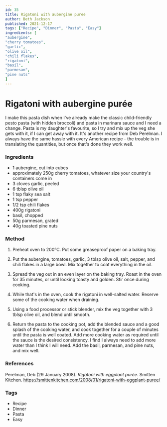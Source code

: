 ```yaml
---
id: 35
title: Rigatoni with aubergine puree
author: Beth Jackson
published: 2021-12-17
tags: ["Recipe", "Dinner", "Pasta", "Easy"]
ingredients: [
"aubergine",
"cherry tomatoes",
"garlic",
"olive oil",
"chili flakes",
"rigatoni",
"basil",
"parmesan",
"pine nuts"
]
---
```


# Rigatoni with aubergine purée

<BlogTextWrapper>

I make this pasta dish when I've already make the classic child-friendly pesto pasta (with hidden broccoli) and pasta in marinara sauce and I need a change. Pasta is my daughter's favourite, so I try and mix up the veg she gets with it, if I can get away with it. It's another recipe from Deb Perelman. I always have the same hassle with every American recipe - the trouble is in translating the quantities, but once that's done they work well.

</BlogTextWrapper>

<BlogTextWrapper>

### Ingredients

- 1 aubergine, cut into cubes
- approximately 250g cherry tomatoes, whatever size your country's containers come in
- 3 cloves garlic, peeled
- 6 tblsp olive oil
- 1 tsp flaky sea salt
- 1 tsp pepper
- 1/2 tsp chili flakes
- 400g rigatoni
- basil, chopped
- 50g parmesan, grated
- 40g toasted pine nuts

</BlogTextWrapper>

<BlogTextWrapper>

### Method

1. Preheat oven to 200°C. Put some greaseproof paper on a baking tray.

2. Put the aubergine, tomatoes, garlic, 3 tblsp olive oil, salt, pepper, and chili flakes in a large bowl. Mix together to coat everything in the oil.

3. Spread the veg out in an even layer on the baking tray. Roast in the oven for 35 minutes, or until looking toasty and golden. Stir once during cooking.

<Timer inputHours={0} inputMinutes={35} inputSeconds={0} />

4. While that's in the oven, cook the rigatoni in well-salted water. Reserve some of the cooking water when draining.

5. Using a food processor or stick blender, mix the veg together with 3 tblsp olive oil, and blend until smooth.

6. Return the pasta to the cooking pot, add the blended sauce and a good splash of the cooking water, and cook together for a couple of minutes until the pasta is well coated. Add more cooking water as required until the sauce is the desired consistency. I find I always need to add more water than I think I will need. Add the basil, parmesan, and pine nuts, and mix well.

</BlogTextWrapper>

<BlogTextWrapper>

### References

Perelman, Deb (29 January 2008). _Rigatoni with eggplant purée._ Smitten Kitchen. https://smittenkitchen.com/2008/01/rigatoni-with-eggplant-puree/

</BlogTextWrapper>

<BlogTextWrapper>

### Tags

- Recipe
- Dinner
- Pasta
- Easy

</BlogTextWrapper>
